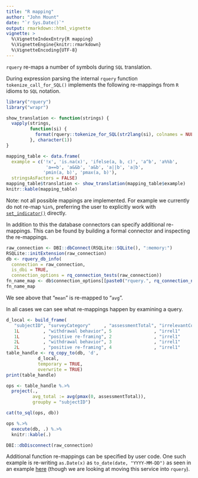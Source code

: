```yaml
---
title: "R mapping"
author: "John Mount"
date: "`r Sys.Date()`"
output: rmarkdown::html_vignette
vignette: >
  %\VignetteIndexEntry{R mapping}
  %\VignetteEngine{knitr::rmarkdown}
  %\VignetteEncoding{UTF-8}
---
```


`rquery` re-maps a number of symbols during `SQL` translation.

During expression parsing the internal `rquery` function `tokenize_call_for_SQL()` implements the following re-mappings from `R` idioms to `SQL` notation.

```r
library("rquery")
library("wrapr")

show_translation <- function(strings) {
  vapply(strings,
         function(si) {
           format(rquery::tokenize_for_SQL(str2lang(si), colnames = NULL)$parsed_toks)
         }, character(1))
}

mapping_table <- data.frame(
  example = c('!x', 'is.na(x)', 'ifelse(a, b, c)', 'a^b', 'a%%b', 
               'a==b', 'a&&b', 'a&b', 'a||b', 'a|b', 
              'pmin(a, b)', 'pmax(a, b)'),
  stringsAsFactors = FALSE)
mapping_table$translation <- show_translation(mapping_table$example)
knitr::kable(mapping_table)
```

Note: not all possible mappings are implemented.  For example we currently do not re-map `%in%`, preferring the user to explicitly work with [`set_indicator()`](https://winvector.github.io/rquery/reference/set_indicator.html) directly.

In addition to this the database connectors can specify additional re-mappings. This can be found by building a formal connector and inspecting the re-mappings.

```r
raw_connection <- DBI::dbConnect(RSQLite::SQLite(), ":memory:")
RSQLite::initExtension(raw_connection)
db <- rquery_db_info(
  connection = raw_connection,
  is_dbi = TRUE,
  connection_options = rq_connection_tests(raw_connection))
fn_name_map <- db$connection_options[[paste0("rquery.", rq_connection_name(db), ".", "fn_name_map")]]
fn_name_map
```

We see above that "`mean`" is re-mapped to "`avg`".

In all cases we can see what re-mappings happen by examining a query.

```r
d_local <- build_frame(
   "subjectID", "surveyCategory"     , "assessmentTotal", "irrelevantCol1", "irrelevantCol2" |
   1L         , "withdrawal behavior", 5                , "irrel1"        , "irrel2"         |
   1L         , "positive re-framing", 2                , "irrel1"        , "irrel2"         |
   2L         , "withdrawal behavior", 3                , "irrel1"        , "irrel2"         |
   2L         , "positive re-framing", 4                , "irrel1"        , "irrel2"         )
table_handle <- rq_copy_to(db, 'd',
            d_local,
            temporary = TRUE, 
            overwrite = TRUE)
print(table_handle)

ops <- table_handle %.>% 
  project(., 
          avg_total := avg(pmax(0, assessmentTotal)),
          groupby = "subjectID")

cat(to_sql(ops, db))

ops %.>%
  execute(db, .) %.>%
  knitr::kable(.)

DBI::dbDisconnect(raw_connection)
```

Additional function re-mappings can be specified by user code.  One such example is re-writing `as.Date(x)` as `to_date(date, "YYYY-MM-DD")` as seen in an example [here](https://github.com/WinVector/rquery/blob/master/db_examples/RPostgres_date.md) (though we are looking at moving this service into `rquery`).



